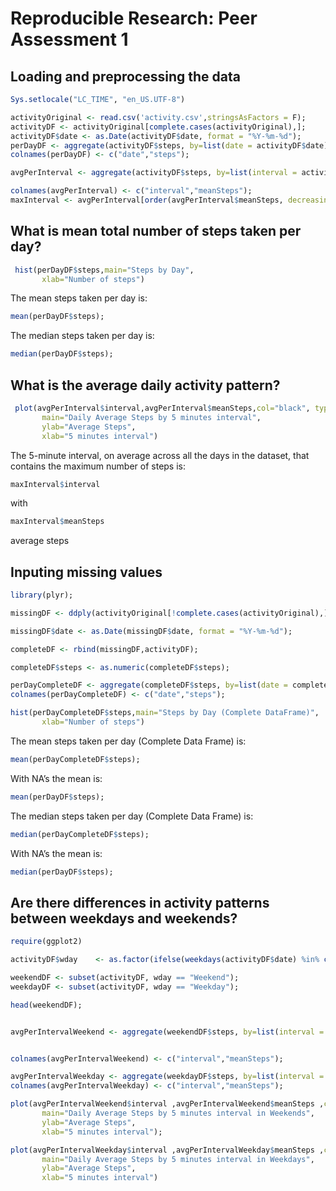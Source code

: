 # Reproducible Research: Peer Assessment 1


## Loading and preprocessing the data


```r

Sys.setlocale("LC_TIME", "en_US.UTF-8")

activityOriginal <- read.csv('activity.csv',stringsAsFactors = F);
activityDF <- activityOriginal[complete.cases(activityOriginal),];
activityDF$date <- as.Date(activityDF$date, format = "%Y-%m-%d");
perDayDF <- aggregate(activityDF$steps, by=list(date = activityDF$date), FUN=sum);
colnames(perDayDF) <- c("date","steps");

avgPerInterval <- aggregate(activityDF$steps, by=list(interval = activityDF$interval), FUN=mean);

colnames(avgPerInterval) <- c("interval","meanSteps");
maxInterval <- avgPerInterval[order(avgPerInterval$meanSteps, decreasing=TRUE), ][1,];

```


## What is mean total number of steps taken per day?

```r
 hist(perDayDF$steps,main="Steps by Day",
       xlab="Number of steps")

```

The mean steps taken per day is:

```r
mean(perDayDF$steps);
```

The median steps taken per day is:

```r
median(perDayDF$steps);
```



## What is the average daily activity pattern?

```r
 plot(avgPerInterval$interval,avgPerInterval$meanSteps,col="black", type="l",
       main="Daily Average Steps by 5 minutes interval",
       ylab="Average Steps",
       xlab="5 minutes interval")
```

The 5-minute interval, on average across all the days in the dataset, that contains the maximum number of steps is:

```r
maxInterval$interval
```
with 

```r
maxInterval$meanSteps
```
average steps

## Inputing missing values

```r

library(plyr);

missingDF <- ddply(activityOriginal[!complete.cases(activityOriginal),], .(date,interval,steps), transform, steps = round(mean(activityDF$steps[activityDF$interval == interval]), digits = 0));

missingDF$date <- as.Date(missingDF$date, format = "%Y-%m-%d");

completeDF <- rbind(missingDF,activityDF);

completeDF$steps <- as.numeric(completeDF$steps);

perDayCompleteDF <- aggregate(completeDF$steps, by=list(date = completeDF$date), FUN=sum);
colnames(perDayCompleteDF) <- c("date","steps");

hist(perDayCompleteDF$steps,main="Steps by Day (Complete DataFrame)",
       xlab="Number of steps")


```


The mean steps taken per day (Complete Data Frame) is:

```r
mean(perDayCompleteDF$steps);
```

With NA's the mean is:

```r
mean(perDayDF$steps);
```



The median steps taken per day (Complete Data Frame) is:


```r
median(perDayCompleteDF$steps);
```

With NA's the mean is:

```r
median(perDayDF$steps);
```


## Are there differences in activity patterns between weekdays and weekends?

```r

require(ggplot2)

activityDF$wday    <- as.factor(ifelse(weekdays(activityDF$date) %in% c("Saturday","Sunday"), "Weekend", "Weekday")) ;

weekendDF <- subset(activityDF, wday == "Weekend");
weekdayDF <- subset(activityDF, wday == "Weekday");

head(weekendDF);


avgPerIntervalWeekend <- aggregate(weekendDF$steps, by=list(interval = weekendDF$interval), FUN=mean);


colnames(avgPerIntervalWeekend) <- c("interval","meanSteps");

avgPerIntervalWeekday <- aggregate(weekdayDF$steps, by=list(interval = weekdayDF$interval), FUN=mean);
colnames(avgPerIntervalWeekday) <- c("interval","meanSteps");

plot(avgPerIntervalWeekend$interval ,avgPerIntervalWeekend$meanSteps ,col="blue", type="l",
       main="Daily Average Steps by 5 minutes interval in Weekends",
       ylab="Average Steps",
       xlab="5 minutes interval");

plot(avgPerIntervalWeekday$interval ,avgPerIntervalWeekday$meanSteps ,col="red", type="l",
       main="Daily Average Steps by 5 minutes interval in Weekdays",
       ylab="Average Steps",
       xlab="5 minutes interval")

```


